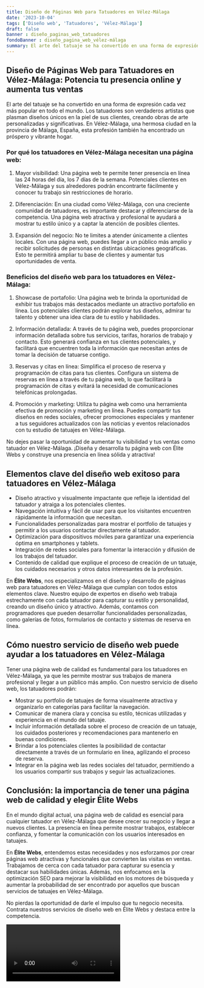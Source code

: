 ```yaml
---
title: Diseño de Páginas Web para Tatuadores en Vélez-Málaga
date: '2023-10-04'
tags: ['Diseño web', 'Tatuadores', 'Vélez-Málaga']
draft: false
banner : diseño_paginas_web_tatuadores
fondoBanner : diseño_pagina_web_vélez-málaga
summary: El arte del tatuaje se ha convertido en una forma de expresión cada vez más popular en todo el mundo. Los tatuadores son verdaderos artistas que plasman diseños únicos en la piel de sus clientes, creando obras de arte personalizadas y significativas. En VélezMálaga, una hermosa ciudad en la provincia de Málaga, España, esta profesión también ha encontrado un próspero y vibrante hogar.
---
```


## Diseño de Páginas Web para Tatuadores en Vélez-Málaga: Potencia tu presencia online y aumenta tus ventas

El arte del tatuaje se ha convertido en una forma de expresión cada vez más popular en todo el mundo. Los tatuadores son verdaderos artistas que plasman diseños únicos en la piel de sus clientes, creando obras de arte personalizadas y significativas. En Vélez-Málaga, una hermosa ciudad en la provincia de Málaga, España, esta profesión también ha encontrado un próspero y vibrante hogar.

### Por qué los tatuadores en Vélez-Málaga necesitan una página web:

1. Mayor visibilidad: Una página web te permite tener presencia en línea las 24 horas del día, los 7 días de la semana. Potenciales clientes en Vélez-Málaga y sus alrededores podrán encontrarte fácilmente y conocer tu trabajo sin restricciones de horario.

2. Diferenciación: En una ciudad como Vélez-Málaga, con una creciente comunidad de tatuadores, es importante destacar y diferenciarse de la competencia. Una página web atractiva y profesional te ayudará a mostrar tu estilo único y a captar la atención de posibles clientes.

3. Expansión del negocio: No te limites a atender únicamente a clientes locales. Con una página web, puedes llegar a un público más amplio y recibir solicitudes de personas en distintas ubicaciones geográficas. Esto te permitirá ampliar tu base de clientes y aumentar tus oportunidades de venta.

### Beneficios del diseño web para los tatuadores en Vélez-Málaga:

1. Showcase de portafolio: Una página web te brinda la oportunidad de exhibir tus trabajos más destacados mediante un atractivo portafolio en línea. Los potenciales clientes podrán explorar tus diseños, admirar tu talento y obtener una idea clara de tu estilo y habilidades.

2. Información detallada: A través de tu página web, puedes proporcionar información detallada sobre tus servicios, tarifas, horarios de trabajo y contacto. Esto generará confianza en tus clientes potenciales, y facilitará que encuentren toda la información que necesitan antes de tomar la decisión de tatuarse contigo.

3. Reservas y citas en línea: Simplifica el proceso de reserva y programación de citas para tus clientes. Configura un sistema de reservas en línea a través de tu página web, lo que facilitará la programación de citas y evitará la necesidad de comunicaciones telefónicas prolongadas.

4. Promoción y marketing: Utiliza tu página web como una herramienta efectiva de promoción y marketing en línea. Puedes compartir tus diseños en redes sociales, ofrecer promociones especiales y mantener a tus seguidores actualizados con las noticias y eventos relacionados con tu estudio de tatuajes en Vélez-Málaga.

No dejes pasar la oportunidad de aumentar tu visibilidad y tus ventas como tatuador en Vélez-Málaga. ¡Diseña y desarrolla tu página web con Élite Webs y construye una presencia en línea sólida y atractiva!

<GifSeo />

<Cta />

## Elementos clave del diseño web exitoso para tatuadores en Vélez-Málaga

- Diseño atractivo y visualmente impactante que refleje la identidad del tatuador y atraiga a los potenciales clientes.
- Navegación intuitiva y fácil de usar para que los visitantes encuentren rápidamente la información que necesitan.
- Funcionalidades personalizadas para mostrar el portfolio de tatuajes y permitir a los usuarios contactar directamente al tatuador.
- Optimización para dispositivos móviles para garantizar una experiencia óptima en smartphones y tablets.
- Integración de redes sociales para fomentar la interacción y difusión de los trabajos del tatuador.
- Contenido de calidad que explique el proceso de creación de un tatuaje, los cuidados necesarios y otros datos interesantes de la profesión.

En **Élite Webs**, nos especializamos en el diseño y desarrollo de páginas web para tatuadores en Vélez-Málaga que cumplan con todos estos elementos clave. Nuestro equipo de expertos en diseño web trabaja estrechamente con cada tatuador para capturar su estilo y personalidad, creando un diseño único y atractivo. Además, contamos con programadores que pueden desarrollar funcionalidades personalizadas, como galerías de fotos, formularios de contacto y sistemas de reserva en línea.

## Cómo nuestro servicio de diseño web puede ayudar a los tatuadores en Vélez-Málaga

Tener una página web de calidad es fundamental para los tatuadores en Vélez-Málaga, ya que les permite mostrar sus trabajos de manera profesional y llegar a un público más amplio. Con nuestro servicio de diseño web, los tatuadores podrán:

- Mostrar su portfolio de tatuajes de forma visualmente atractiva y organizarlo en categorías para facilitar la navegación.
- Comunicar de manera clara y concisa su estilo, técnicas utilizadas y experiencia en el mundo del tatuaje.
- Incluir información detallada sobre el proceso de creación de un tatuaje, los cuidados posteriores y recomendaciones para mantenerlo en buenas condiciones.
- Brindar a los potenciales clientes la posibilidad de contactar directamente a través de un formulario en línea, agilizando el proceso de reserva.
- Integrar en la página web las redes sociales del tatuador, permitiendo a los usuarios compartir sus trabajos y seguir las actualizaciones.

## Conclusión: la importancia de tener una página web de calidad y elegir Élite Webs

En el mundo digital actual, una página web de calidad es esencial para cualquier tatuador en Vélez-Málaga que desee crecer su negocio y llegar a nuevos clientes. La presencia en línea permite mostrar trabajos, establecer confianza, y fomentar la comunicación con los usuarios interesados en tatuajes.

En **Élite Webs**, entendemos estas necesidades y nos esforzamos por crear páginas web atractivas y funcionales que convierten las visitas en ventas. Trabajamos de cerca con cada tatuador para capturar su esencia y destacar sus habilidades únicas. Además, nos enfocamos en la optimización SEO para mejorar la visibilidad en los motores de búsqueda y aumentar la probabilidad de ser encontrado por aquellos que buscan servicios de tatuajes en Vélez-Málaga.

No pierdas la oportunidad de darle el impulso que tu negocio necesita. Contrata nuestros servicios de diseño web en Élite Webs y destaca entre la competencia.

<Video />

<CtaBot job='Tatuadores' city='Vélez-Málaga'/>

<Gmaps query='Vélez-Málaga+españa+maps' />